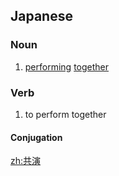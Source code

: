 ==Japanese==
{{ja-kanjitab|きょう|えん|yomi=on}}

===Noun===
{{ja-noun|きょうえん}}

# [[performing]] [[together]]

===Verb===
{{ja-verb-suru|きょうえん}}

# to perform together

====Conjugation====
{{ja-suru|きょうえん}}

[[zh:共演]]